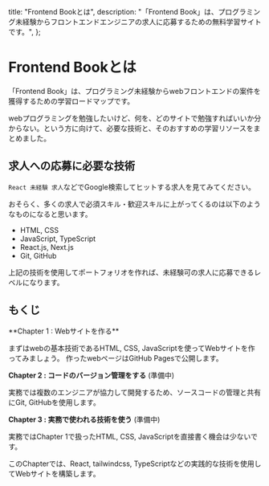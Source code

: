 
  title: "Frontend Bookとは",
  description:
    "「Frontend Book」は、プログラミング未経験からフロントエンドエンジニアの求人に応募するための無料学習サイトです。",
};

# Frontend Bookとは

「Frontend Book」は、プログラミング未経験からwebフロントエンドの案件を獲得するための学習ロードマップです。

webプログラミングを勉強したいけど、何を、どのサイトで勉強すればいいか分からない。という方に向けて、必要な技術と、そのおすすめの学習リソースをまとめました。

## 求人への応募に必要な技術

`React 未経験 求人`などでGoogle検索してヒットする求人を見てみてください。

おそらく、多くの求人で必須スキル・歓迎スキルに上がってくるのは以下のようなものになると思います。

- HTML, CSS
- JavaScript, TypeScript
- React.js, Next.js
- Git, GitHub

上記の技術を使用してポートフォリオを作れば、未経験可の求人に応募できるレベルになります。

## もくじ

<Link href="./getting-start">**Chapter 1 : Webサイトを作る**</Link>

まずはwebの基本技術であるHTML, CSS, JavaScriptを使ってWebサイトを作ってみましょう。
作ったwebページはGitHub Pagesで公開します。

**Chapter 2 : コードのバージョン管理をする** (準備中)

実務では複数のエンジニアが協力して開発するため、ソースコードの管理と共有にGit, GitHubを使用します。

**Chapter 3 : 実務で使われる技術を使う** (準備中)

実務ではChapter 1で扱ったHTML, CSS, JavaScriptを直接書く機会は少ないです。

このChapterでは、React, tailwindcss, TypeScriptなどの実践的な技術を使用してWebサイトを構築します。
